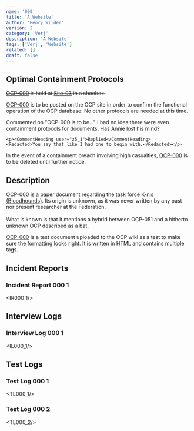 ```yaml
---
name: '000'
title: 'A Website'
author: 'Henry Wilder'
version: 2
category: 'Verj'
description: 'A Website'
tags: ['Verj', 'Website']
related: []
draft: false
---
```


## Optimal Containment Protocols

~~[OCP-000](ocp/000) is held at [Site-03](site/03) in a shoebox.~~

[OCP-000](ocp/000) is to be posted on the OCP site in order to confirm the functional operation of the OCP database. No other protocols are needed at this time.

<Comment>
    <CommentHeading user="drLastname">Commented on "OCP-000 is to be..."</CommentHeading>
    I had no idea there were even containment protocols for documents. Has <Blurred>Annie</Blurred> lost his mind?

    <p><CommentHeading user="z5_1">Replied</CommentHeading>
    <Redacted>You say that like I had one to begin with.</Redacted></p>
</Comment>

In the event of a containment breach involving <Blurred>high casualties</Blurred>, [OCP-000](ocp/000) is to be <Redacted>deleted until further notice</Redacted>.

## Description

<Blurred>[OCP-000](ocp/000) is a paper document regarding the task force [K-nis (Bloodhounds)](mtf/k-nis). Its origin is unknown, as it was never written by any past nor present researcher at the Federation.</Blurred>
\
\
<Blurred>What is known is that it mentions a hybrid between OCP-051 and a hitherto unknown OCP described as a bat.</Blurred>

[OCP-000](ocp/000) is a test document uploaded to the OCP wiki as a test to make sure the formatting looks right.
It is written in <Redacted>HTML</Redacted> and contains multiple tags.

## Incident Reports
### Incident Report 000 1
<IR000_1/>

## Interview Logs
### Interview Log 000 1
<IL000_1/>

## Test Logs
### Test Log 000 1
<TL000_1/>
### Test Log 000 2
<TL000_2/>
